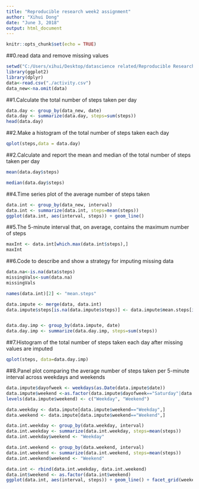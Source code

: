 ---
title: "Reproducible research week2 assignment"
author: "Xihui Dong"
date: "June 3, 2018"
output: html_document
---

```{r setup, include=FALSE}
knitr::opts_chunk$set(echo = TRUE)
```


##0.read data and remove missing values

```{r, results='hide', warning=FALSE, message=FALSE}
setwd("C:/Users/xihui/Desktop/datascience related/Reproducible Research/week 2 project/Activity monitoring data")
library(ggplot2)
library(dplyr)
data<-read.csv("./activity.csv")
data_new<-na.omit(data)
```
##1.Calculate the total number of steps taken per day

```{r}
data.day <- group_by(data_new, date)
data.day <- summarize(data.day, steps=sum(steps))
head(data.day)
```

##2.Make a histogram of the total number of steps taken each day

```{r, message=FALSE}
qplot(steps,data = data.day)
```

##2.Calculate and report the mean and median of the total number of steps taken per day

```{r}
mean(data.day$steps)
```
```{r}
median(data.day$steps)
```
##4.Time series plot of the average number of steps taken

```{r}
data.int <- group_by(data_new, interval)
data.int <- summarize(data.int, steps=mean(steps))
ggplot(data.int, aes(interval, steps)) + geom_line()

```
##5.The 5-minute interval that, on average, contains the maximum number of steps
```{r}
maxInt <- data.int[which.max(data.int$steps),]
maxInt
```

##6.Code to describe and show a strategy for imputing missing data
```{r}
data.na<-is.na(data$steps)
missingVals<-sum(data.na)
missingVals
```

```{r}
names(data.int)[2] <- "mean.steps"

data.impute <- merge(data, data.int)
data.impute$steps[is.na(data.impute$steps)] <- data.impute$mean.steps[is.na(data.impute$steps)]


data.day.imp <- group_by(data.impute, date)
data.day.imp <- summarize(data.day.imp, steps=sum(steps))

```

##7.Histogram of the total number of steps taken each day after missing values are imputed

```{r,message=FALSE}
qplot(steps, data=data.day.imp)
```


##8.Panel plot comparing the average number of steps taken per 5-minute interval across weekdays and weekends
```{r}
data.impute$dayofweek <- weekdays(as.Date(data.impute$date))
data.impute$weekend <-as.factor(data.impute$dayofweek=="Saturday"|data.impute$dayofweek=="Sunday")
levels(data.impute$weekend) <- c("Weekday", "Weekend")

data.weekday <- data.impute[data.impute$weekend=="Weekday",]
data.weekend <- data.impute[data.impute$weekend=="Weekend",]

data.int.weekday <- group_by(data.weekday, interval)
data.int.weekday <- summarize(data.int.weekday, steps=mean(steps))
data.int.weekday$weekend <- "Weekday"

data.int.weekend <- group_by(data.weekend, interval)
data.int.weekend <- summarize(data.int.weekend, steps=mean(steps))
data.int.weekend$weekend <- "Weekend"

data.int <- rbind(data.int.weekday, data.int.weekend)
data.int$weekend <- as.factor(data.int$weekend)
ggplot(data.int, aes(interval, steps)) + geom_line() + facet_grid(weekend ~ .)

```

